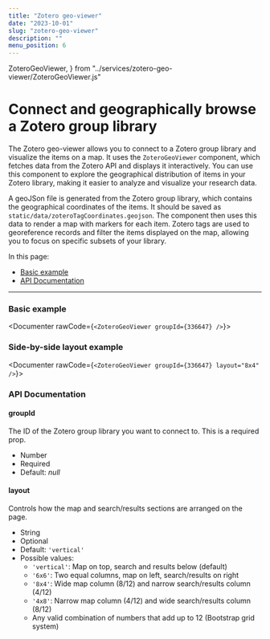 ```yaml
---
title: "Zotero geo-viewer"
date: "2023-10-01"
slug: "zotero-geo-viewer"
description: ""
menu_position: 6
---
```


  ZoteroGeoViewer,
} from "../services/zotero-geo-viewer/ZoteroGeoViewer.js"


# Connect and geographically browse a Zotero group library

The Zotero geo-viewer allows you to connect to a Zotero group library and visualize the items on a map. It uses the `ZoteroGeoViewer` component, which fetches data from the Zotero API and displays it interactively.
You can use this component to explore the geographical distribution of items in your Zotero library, making it easier to analyze and visualize your research data.

A geoJSon file is generated from the Zotero group library, which contains the geographical coordinates of the items. It should be saved as `static/data/zoteroTagCoordinates.geojson`. The component then uses this data to render a map with markers for each item. Zotero tags are used to georeference records and filter the items displayed on the map, allowing you to focus on specific subsets of your library.

In this page:
- [Basic example](#basic-example)
- [API Documentation](#api-documentation)

---

### Basic example
<Documenter rawCode={`<ZoteroGeoViewer groupId={336647} />`}>
  <ZoteroGeoViewer groupId={336647} />
</Documenter>

### Side-by-side layout example
<Documenter rawCode={`<ZoteroGeoViewer groupId={336647} layout="8x4" />`}>
  <ZoteroGeoViewer groupId={336647} layout="8x4" />
</Documenter>
 
### API Documentation
#### groupId
The ID of the Zotero group library you want to connect to. This is a required prop.
- Number
- Required
- Default: _null_

#### layout
Controls how the map and search/results sections are arranged on the page.
- String
- Optional
- Default: `'vertical'`
- Possible values:
  - `'vertical'`: Map on top, search and results below (default)
  - `'6x6'`: Two equal columns, map on left, search/results on right
  - `'8x4'`: Wide map column (8/12) and narrow search/results column (4/12)
  - `'4x8'`: Narrow map column (4/12) and wide search/results column (8/12)
  - Any valid combination of numbers that add up to 12 (Bootstrap grid system)

